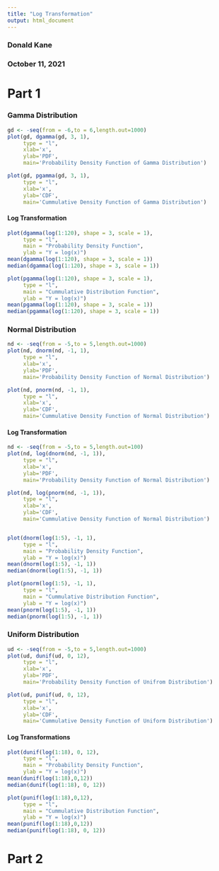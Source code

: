```yaml
---
title: "Log Transformation"
output: html_document
---
```


### Donald Kane
### October 11, 2021

# Part 1

### Gamma Distribution



```r
gd <- -seq(from = -6,to = 6,length.out=1000)
plot(gd, dgamma(gd, 3, 1),
     type = "l",
     xlab='x',
     ylab='PDF',
     main='Probability Density Function of Gamma Distribution')

plot(gd, pgamma(gd, 3, 1),
     type = "l",
     xlab='x',
     ylab='CDF',
     main='Cummulative Density Function of Gamma Distribution')
```

#### Log Transformation

```r
plot(dgamma(log(1:120), shape = 3, scale = 1),
     type = "l",
     main = "Probability Density Function",
     ylab = "Y = log(x)")
mean(dgamma(log(1:120), shape = 3, scale = 1))
median(dgamma(log(1:120), shape = 3, scale = 1))

plot(pgamma(log(1:120), shape = 3, scale = 1),
     type = "l",
     main = "Cummulative Distribution Function",
     ylab = "Y = log(x)")
mean(pgamma(log(1:120), shape = 3, scale = 1))
median(pgamma(log(1:120), shape = 3, scale = 1))
```


### Normal Distribution



```r
nd <- -seq(from = -5,to = 5,length.out=1000)
plot(nd, dnorm(nd, -1, 1),
     type = "l",
     xlab='x',
     ylab='PDF',
     main='Probability Density Function of Normal Distribution')

plot(nd, pnorm(nd, -1, 1),
     type = "l",
     xlab='x',
     ylab='CDF',
     main='Cummulative Density Function of Normal Distribution')

```

#### Log Transformation

```r
nd <- -seq(from = -5,to = 5,length.out=100)
plot(nd, log(dnorm(nd, -1, 1)),
     type = "l",
     xlab='x',
     ylab='PDF',
     main='Probability Density Function of Normal Distribution')

plot(nd, log(pnorm(nd, -1, 1)),
     type = "l",
     xlab='x',
     ylab='CDF',
     main='Cummulative Density Function of Normal Distribution')


plot(dnorm(log(1:5), -1, 1),
     type = "l",
     main = "Probability Density Function",
     ylab = "Y = log(x)")
mean(dnorm(log(1:5), -1, 1))
median(dnorm(log(1:5), -1, 1))

plot(pnorm(log(1:5), -1, 1),
     type = "l",
     main = "Cummulative Distribution Function",
     ylab = "Y = log(x)")
mean(pnorm(log(1:5), -1, 1))
median(pnorm(log(1:5), -1, 1))
```


### Uniform Distribution



```r
ud <- -seq(from = -5,to = 5,length.out=1000)
plot(ud, dunif(ud, 0, 12),
     type = "l",
     xlab='x',
     ylab='PDF',
     main='Probability Density Function of Unifrom Distribution')

plot(ud, punif(ud, 0, 12),
     type = "l",
     xlab='x',
     ylab='CDF',
     main='Cummulative Density Function of Uniform Distribution')
```

#### Log Transformations

```r
plot(dunif(log(1:18), 0, 12),
     type = "l",
     main = "Probability Density Function",
     ylab = "Y = log(x)")
mean(dunif(log(1:18),0,12))
median(dunif(log(1:18), 0, 12))

plot(punif(log(1:18),0,12),
     type = "l",
     main = "Cummulative Distribution Function",
     ylab = "Y = log(x)")
mean(punif(log(1:18),0,12))
median(punif(log(1:18), 0, 12))
```


# Part 2










